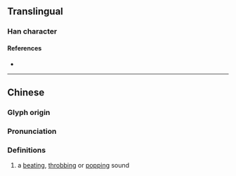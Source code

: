{{character info}}
==Translingual==

===Han character===
{{Han char|rn=30|rad=口|as=11|sn=14|four=|canj=RUBB|ids=⿰口崩}}

====References====
* {{Han ref|kx=0206.201|hdz=10677.030|uh=5623|ud=22051}}

----

==Chinese==
{{zh-forms}}

===Glyph origin===
{{Han etym|崩}}

===Pronunciation===
{{zh-pron
|m=bēng
|c=bang1
|h=gd=bang1
|cat=interj
}}

===Definitions===
{{zh-hanzi}}

# {{lb|zh|onomatopoeia}} a [[beat]]ing, [[throb]]bing or [[pop]]ping sound